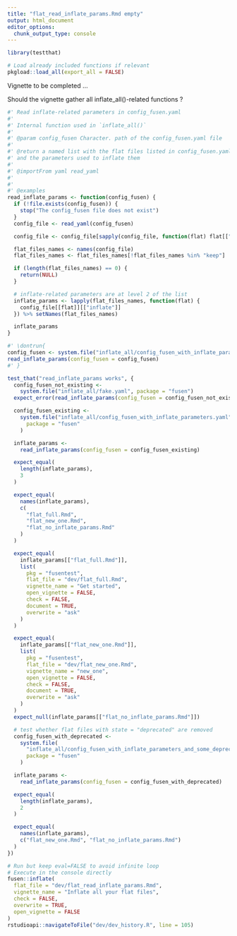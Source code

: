 ```yaml
---
title: "flat_read_inflate_params.Rmd empty"
output: html_document
editor_options: 
  chunk_output_type: console
---
```


```r
library(testthat)
```

```r
# Load already included functions if relevant
pkgload::load_all(export_all = FALSE)
```

Vignette to be completed ...

Should the vignette gather all inflate_all()-related functions ?

```r
#' Read inflate-related parameters in config_fusen.yaml
#'
#' Internal function used in `inflate_all()`
#'
#' @param config_fusen Character. path of the config_fusen.yaml file
#'
#' @return a named list with the flat files listed in config_fusen.yaml
#' and the parameters used to inflate them
#'
#' @importFrom yaml read_yaml
#'
#'
#' @examples
read_inflate_params <- function(config_fusen) {
  if (!file.exists(config_fusen)) {
    stop("The config_fusen file does not exist")
  }
  config_file <- read_yaml(config_fusen)

  config_file <- config_file[sapply(config_file, function(flat) flat[["state"]] == "active")]

  flat_files_names <- names(config_file)
  flat_files_names <- flat_files_names[!flat_files_names %in% "keep"]

  if (length(flat_files_names) == 0) {
    return(NULL)
  }

  # inflate-related parameters are at level 2 of the list
  inflate_params <- lapply(flat_files_names, function(flat) {
    config_file[[flat]][["inflate"]]
  }) %>% setNames(flat_files_names)

  inflate_params
}
```

```r
#' \dontrun{
config_fusen <- system.file("inflate_all/config_fusen_with_inflate_parameters.yaml", package = "fusen")
read_inflate_params(config_fusen = config_fusen)
#' }
```

```r
test_that("read_inflate_params works", {
  config_fusen_not_existing <-
    system.file("inflate_all/fake.yaml", package = "fusen")
  expect_error(read_inflate_params(config_fusen = config_fusen_not_existing))

  config_fusen_existing <-
    system.file("inflate_all/config_fusen_with_inflate_parameters.yaml",
      package = "fusen"
    )

  inflate_params <-
    read_inflate_params(config_fusen = config_fusen_existing)

  expect_equal(
    length(inflate_params),
    3
  )

  expect_equal(
    names(inflate_params),
    c(
      "flat_full.Rmd",
      "flat_new_one.Rmd",
      "flat_no_inflate_params.Rmd"
    )
  )

  expect_equal(
    inflate_params[["flat_full.Rmd"]],
    list(
      pkg = "fusentest",
      flat_file = "dev/flat_full.Rmd",
      vignette_name = "Get started",
      open_vignette = FALSE,
      check = FALSE,
      document = TRUE,
      overwrite = "ask"
    )
  )

  expect_equal(
    inflate_params[["flat_new_one.Rmd"]],
    list(
      pkg = "fusentest",
      flat_file = "dev/flat_new_one.Rmd",
      vignette_name = "new_one",
      open_vignette = FALSE,
      check = FALSE,
      document = TRUE,
      overwrite = "ask"
    )
  )
  expect_null(inflate_params[["flat_no_inflate_params.Rmd"]])

  # test whether flat files with state = "deprecated" are removed
  config_fusen_with_deprecated <-
    system.file(
      "inflate_all/config_fusen_with_inflate_parameters_and_some_deprecated_files.yaml",
      package = "fusen"
    )

  inflate_params <-
    read_inflate_params(config_fusen = config_fusen_with_deprecated)

  expect_equal(
    length(inflate_params),
    2
  )

  expect_equal(
    names(inflate_params),
    c("flat_new_one.Rmd", "flat_no_inflate_params.Rmd")
  )
})
```


```r
# Run but keep eval=FALSE to avoid infinite loop
# Execute in the console directly
fusen::inflate(
  flat_file = "dev/flat_read_inflate_params.Rmd",
  vignette_name = "Inflate all your flat files",
  check = FALSE,
  overwrite = TRUE,
  open_vignette = FALSE
)
rstudioapi::navigateToFile("dev/dev_history.R", line = 105)
```
